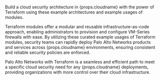 <p>Build a cloud security architecture in {props.cloudname} with the power of Terraform
using these example architectures and example usages of modules.</p>

<p>Terraform modules offer a
modular and reusable infrastructure-as-code approach, enabling administrators
to provision and configure VM-Series firewalls with ease. By utilizing these curated
example usages of Terraform modules, security teams can rapidly deploy Palo Alto Networks
products and services across {props.cloudname} environments, ensuring consistent and
reliable security policies are enforced.</p>

<p>Palo Alto Networks with Terraform is a seamless and efficient path to meet a
specific cloud security need for any {props.cloudname} deployments, providing
organizations with more control over their cloud infrastructure.</p>